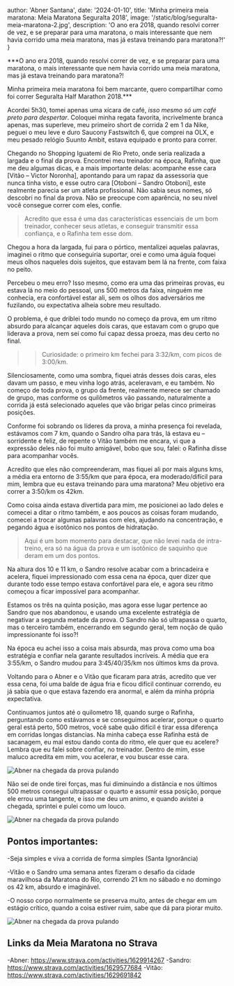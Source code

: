 
  author: 'Abner Santana',
  date: '2024-01-10',
  title: 'Minha primeira meia maratona: Meia Maratona Seguralta 2018',
  image: '/static/blog/seguralta-meia-maratona-2.jpg',
  description: 'O ano era 2018, quando resolvi correr de vez, e se preparar para uma maratona, o mais interessante que nem havia corrido uma meia maratona, mas já estava treinando para maratona?!'
}


***O ano era 2018, quando resolvi correr de vez, e se preparar para uma maratona, o mais interessante que nem havia corrido uma meia maratona, mas já estava treinando para maratona?!

Minha primeira meia maratona foi bem marcante, quero compartilhar como foi correr Seguralta Half Marathon 2018.***


Acordei 5h30, tomei apenas uma xícara de café, *isso mesmo só um café preto para despertar*. Coloquei minha regata favorita, incrivelmente branca apenas, mas superleve, meu primeiro short de corrida 2 em 1 da Nike, peguei o meu leve e duro Saucony Fastswitch 6, que comprei na OLX, e meu pesado relógio Suunto Ambit, estava equipado e pronto para correr.

Chegando no Shopping Iguatemi de Rio Preto, onde seria realizada a largada e o final da prova. Encontrei meu treinador na época, Rafinha, que me deu algumas dicas, e a mais importante delas: acompanhe esse cara [Vitão – Victor Noronha], apontando para um rapaz da assessoria que nunca tinha visto, e esse outro cara [Otoboni – Sandro Otoboni], este realmente parecia ser um atleta profissional. Não sabia seus nomes, só descobri no final da prova.
 Não se preocupe com aparência, no seu nível você consegue correr com eles, confie.

>Acredito que essa é uma das características essenciais de um bom treinador, conhecer seus atletas, e conseguir transmitir essa confiança, e o Rafinha tem esse dom.

Chegou a hora da largada, fui para o pórtico, mentalizei aquelas palavras, imaginei o ritmo que conseguiria suportar, orei e como uma águia foquei meus olhos naqueles dois sujeitos, que estavam bem lá na frente, com faixa no peito.

Percebeu o meu erro? Isso mesmo, como era uma das primeiras provas, eu estava lá no meio do pessoal, uns 500 metros da faixa, ninguém me conhecia, era confortável estar ali, sem os olhos dos adversários me fuzilando, ou expectativa alheia sobre meu resultado.

O problema, é que driblei todo mundo no começo da prova, em um ritmo absurdo para alcançar aqueles dois caras, que estavam com o grupo que liderava a prova, nem sei como fui capaz dessa proeza, mas deu certo no final. 

>>Curiosidade: o primeiro km fechei para 3:32/km, com picos de 3:00/km.

Silenciosamente, como uma sombra, fiquei atrás desses dois caras, eles davam um passo, e meu vinha logo atrás, aceleravam, e eu também. No começo de toda prova, o grupo da frente, realmente merece ser chamado de grupo, mas conforme os quilômetros vão passando, naturalmente a corrida já está selecionado aqueles que vão brigar pelas cinco primeiras posições.


Conforme foi sobrando os líderes da prova, a minha presença foi revelada, estávamos com 7 km, quando o Sandro olha para trás, lá estava eu – sorridente e feliz, de repente o Vitão também me encara, vi que a expressão deles não foi muito amigável, bobo que sou, falei: o Rafinha disse para acompanhar vocês.

Acredito que eles não compreenderam, mas fiquei ali por mais alguns kms, a média era entorno de 3:55/km que para época, era moderado/difícil para mim, lembra que eu estava treinando para uma maratona? Meu objetivo era correr a 3:50/km os 42km. 

Como coisa ainda estava divertida para mim, me posicionei ao lado deles e comecei a ditar o ritmo também, e aos poucos as coisas foram mudando, comecei a trocar algumas palavras com eles, ajudando na concentração, e pegando água e isotônico nos pontos de hidratação.


>Aqui é um bom momento para destacar, que não levei nada de intra-treino, era só na água da prova e um isotônico de saquinho que deram em um dos pontos.


Na altura dos 10 e 11 km, o Sandro resolve acabar com a brincadeira e acelera, fiquei impressionado com essa cena na época, quer dizer que durante todo esse tempo estava confortável para ele, e agora seu ritmo começou a ficar impossível para acompanhar.

Estamos os três na quinta posição, mas agora esse lugar pertence ao Sandro que nos abandonou, e usando uma excelente estratégia de negativar a segunda metade da prova. O Sandro não só ultrapassa o quarto, mas o terceiro também, encerrando em segundo geral, tem noção de quão impressionante foi isso?!

Na época eu achei isso a coisa mais absurda, mas prova como uma boa estratégia e confiar nela garante resultados incríveis. A média que era 3:55/km, o Sandro mudou para 3:45/40/35/km nos últimos kms da prova.

Voltando para o Abner e o Vitão que ficaram para atrás, acredito que ver essa cena, foi uma balde de água fria e ficou difícil continuar correndo, eu já sabia que o que estava fazendo era anormal, e além da minha própria expectativa.

Continuamos juntos até o quilometro 18, quando surge o Rafinha, perguntando como estávamos e se conseguimos acelerar, porque o quarto geral está perto, 500 metros, você sabe quão difícil é tirar essa diferença em corridas longas distancias.
Na minha cabeça esse Rafinha está de sacanagem, eu mal estou dando conta do ritmo, ele quer que eu acelere? Lembra que eu falei sobre confiar, no treinador. Dentro de mim, esse maluco acredita em mim, vou acelerar, e vou buscar esse cara.

<Image src={meia} alt="Abner na chegada da prova pulando" />

Não sei de onde tirei forças, mas fui diminuindo a distância e nos últimos 500 metros consegui ultrapassar o quarto e assumir essa posição, porque ele errou uma tangente, e isso me deu um animo, e quando avistei a chegada, sprintei e pulei como um louco.

<Image src={meia3} alt="Abner na chegada da prova pulando" />

## Pontos importantes:

-Seja simples e viva a corrida de forma simples (Santa Ignorância) 

-Vitão e o Sandro uma semana antes fizeram o desafio da cidade maravilhosa da Maratona do Rio, correndo 21 km no sábado e no domingo os 42 km, absurdo e imaginável.

-O nosso corpo normalmente se preserva muito, antes de chegar em um estágio crítico, quando a coisa estiver ruim, sabe que dá para piorar muito.

<Image src={meia2} alt="Abner na chegada da prova pulando" />

## Links da Meia Maratona no Strava
-Abner: https://www.strava.com/activities/1629914267
-Sandro: https://www.strava.com/activities/1629577684
-Vitão: https://www.strava.com/activities/1629691842
